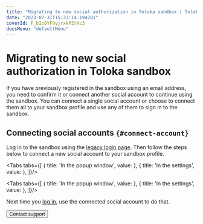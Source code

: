 ```yaml
---
title: "Migrating to new social authorization in Toloka sandbox | Toloka documentation"
date: "2023-07-31T15:33:14.194201"
coverId: F_bIcOYF9yjrxkPZrXc3
docsMenu: "defaultMenu"
---
```



# Migrating to new social authorization in Toloka sandbox

If you have previously registered in the sandbox using an email address, you need to confirm it or connect another social account to continue using the sandbox. You can connect a single social account or choose to connect them all to your sandbox profile and use any of them to sign in to the sandbox.

## Connecting social accounts `{#connect-account}`

Log in to the sandbox using the [legacy login page](https://sandbox.toloka.yandex.com/). Then follow the steps below to connect a new social account to your sandbox profile.

<Tabs tabs={[
  { title: 'In the popup window', value: <MigrateNewAuthSandboxList1/> },
  { title: 'In the settings', value: <MigrateNewAuthSandboxList2/> },
]}/>

<Cut title="For former Yandex ID clients">

<Tabs tabs={[
  { title: 'In the popup window', value: <MigrateNewAuthSandboxList3/> },
  { title: 'In the settings', value: <MigrateNewAuthSandboxList4/> },
]}/>

</Cut>

Next time you [log in](https://we.sandbox.toloka.ai/auth?role=TOLOKER), use the connected social account to do that.

<RegisterSocialAccountIssues/>

<Button view="defaultInverse" size="l" type="link" url="/docs/guide/troubleshooting/support?form-source=guide-migrate-new-auth-sandbox">Contact support</Button>